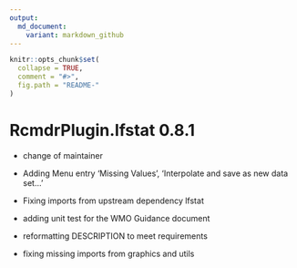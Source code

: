 ```yaml
---
output:
  md_document:
    variant: markdown_github
---
```


<!-- NEWS.md is generated from NEWS.Rmd. Please edit that file -->

```r
knitr::opts_chunk$set(
  collapse = TRUE,
  comment = "#>",
  fig.path = "README-"
)
```

# RcmdrPlugin.lfstat 0.8.1

* change of maintainer

* Adding Menu entry 'Missing Values', 'Interpolate and save as new data set...'

* Fixing imports from upstream dependency lfstat

* adding unit test for the WMO Guidance document

* reformatting DESCRIPTION to meet requirements

* fixing missing imports from graphics and utils


